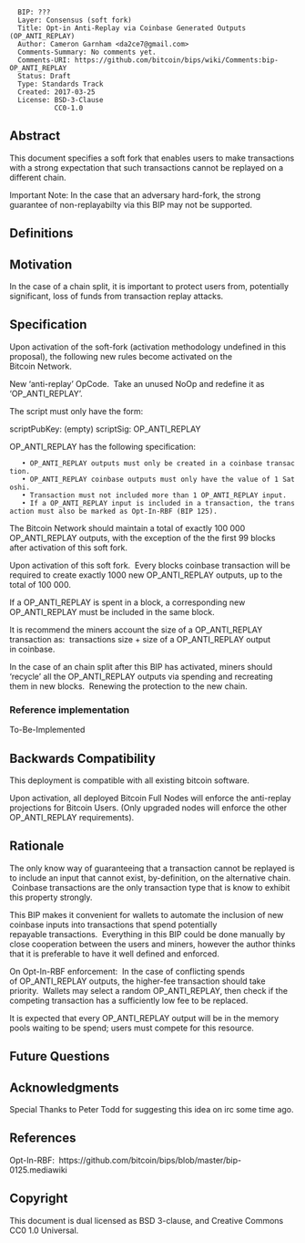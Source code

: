<pre>
  BIP: ???
  Layer: Consensus (soft fork)
  Title: Opt-in Anti-Replay via Coinbase Generated Outputs (OP_ANTI_REPLAY)
  Author: Cameron Garnham <da2ce7@gmail.com>
  Comments-Summary: No comments yet.
  Comments-URI: https://github.com/bitcoin/bips/wiki/Comments:bip-OP_ANTI_REPLAY
  Status: Draft
  Type: Standards Track
  Created: 2017-03-25
  License: BSD-3-Clause
           CC0-1.0
</pre>

==Abstract==

This document specifies a soft fork that enables users to make transactions with a strong expectation that such transactions cannot be replayed on a different chain.

Important Note: In the case that an adversary hard-fork, the strong guarantee of non-replayabilty via this BIP may not be supported.

==Definitions==



==Motivation==

In the case of a chain split, it is important to protect users from, potentially significant, loss of funds from transaction replay attacks.


==Specification==

Upon activation of the soft-fork (activation methodology undefined in this proposal), the following new rules become activated on the Bitcoin Network.

New ‘anti-replay’ OpCode.  Take an unused NoOp and redefine it as ‘OP_ANTI_REPLAY’.

The script must only have the form:

scriptPubKey: (empty)
scriptSig: OP_ANTI_REPLAY

OP_ANTI_REPLAY has the following specification:

	• OP_ANTI_REPLAY outputs must only be created in a coinbase transaction.
	• OP_ANTI_REPLAY coinbase outputs must only have the value of 1 Satoshi.
	• Transaction must not included more than 1 OP_ANTI_REPLAY input.
	• If a OP_ANTI_REPLAY input is included in a transaction, the transaction must also be marked as Opt-In-RBF (BIP 125).

The Bitcoin Network should maintain a total of exactly 100 000 OP_ANTI_REPLAY outputs, with the exception of the the first 99 blocks after activation of this soft fork.

Upon activation of this soft fork.  Every blocks coinbase transaction will be required to create exactly 1000 new OP_ANTI_REPLAY outputs, up to the total of 100 000.

If a OP_ANTI_REPLAY is spent in a block, a corresponding new OP_ANTI_REPLAY must be included in the same block.

It is recommend the miners account the size of a OP_ANTI_REPLAY transaction as:  transactions size + size of a OP_ANTI_REPLAY output in coinbase.

In the case of an chain split after this BIP has activated, miners should ‘recycle’ all the OP_ANTI_REPLAY outputs via spending and recreating them in new blocks.  Renewing the protection to the new chain.


=== Reference implementation ===

To-Be-Implemented

==Backwards Compatibility==

This deployment is compatible with all existing bitcoin software.

Upon activation, all deployed Bitcoin Full Nodes will enforce the anti-replay projections for Bitcoin Users. (Only upgraded nodes will enforce the other OP_ANTI_REPLAY requirements).

==Rationale==

The only know way of guaranteeing that a transaction cannot be replayed is to include an input that cannot exist, by-definition, on the alternative chain.  Coinbase transactions are the only transaction type that is know to exhibit this property strongly.

This BIP makes it convenient for wallets to automate the inclusion of new coinbase inputs into transactions that spend potentially repayable transactions.  Everything in this BIP could be done manually by close cooperation between the users and miners, however the author thinks that it is preferable to have it well defined and enforced.

On Opt-In-RBF enforcement:  In the case of conflicting spends of OP_ANTI_REPLAY outputs, the higher-fee transaction should take priority.  Wallets may select a random OP_ANTI_REPLAY, then check if the competing transaction has a sufficiently low fee to be replaced.

It is expected that every OP_ANTI_REPLAY output will be in the memory pools waiting to be spend; users must compete for this resource.

==Future Questions==

==Acknowledgments==

Special Thanks to Peter Todd for suggesting this idea on irc some time ago.

==References==

Opt-In-RBF:  https://github.com/bitcoin/bips/blob/master/bip-0125.mediawiki

==Copyright==

This document is dual licensed as BSD 3-clause, and Creative Commons CC0 1.0 Universal.


